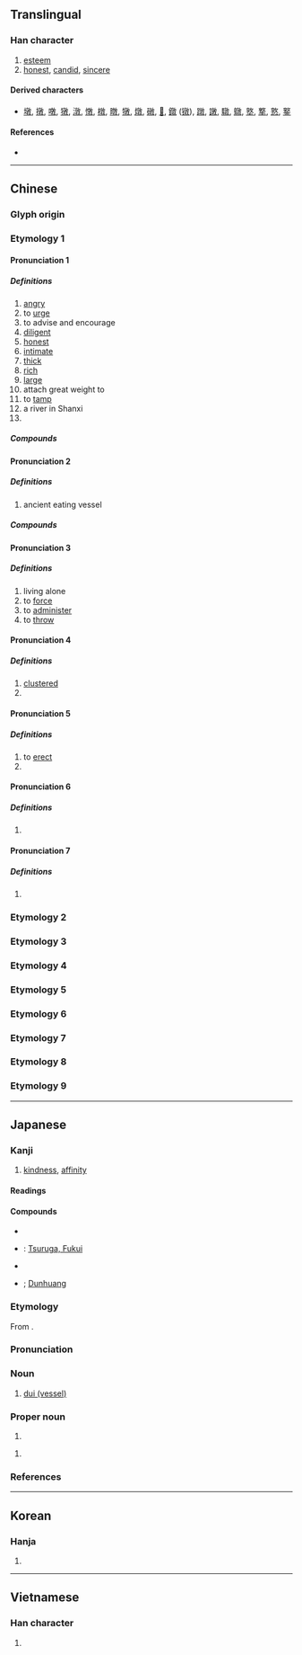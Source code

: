 {{character info/new}}
==Translingual==

===Han character===
{{Han char|rn=66|rad=攴|as=08|sn=12|four=08440|canj=YDOK|ids=⿰享攵}}

# [[esteem]]
# [[honest]], [[candid]], [[sincere]]

====Derived characters====
* [[墩]], [[撴]], [[噋]], [[獤]], [[潡]], [[憞]], [[橔]], [[暾]], [[犜]], [[燉]], [[礅]], [[𧝋]], [[鐓]] ([[镦]]), [[蹾]], [[譈]], [[驐]], [[鷻]], [[墪]], [[撉]], [[憝]], [[鐜]]

====References====
* {{Han ref|kx=0473.080|dkj=13276|dj=0826.100|hdz=21468.010|uh=6566|ud=25958|bh=B4B0|bd=46256}}

----

==Chinese==
{{zh-forms}}

===Glyph origin===
{{Han etym}}
===Etymology 1===
====Pronunciation 1====
{{zh-pron
|m=dūn
|c=deon6
|h=pfs=
|md=
|mn=tun
|w=
|mc=2
|oc=2+3,3
|cat=a,v,pn
}}

=====Definitions=====
{{zh-hanzi}}

# [[angry]]
# to [[urge]]
# to advise and encourage
# [[diligent]]
# [[honest]]
# [[intimate]]
# [[thick]]
# [[rich]]
# [[large]]
# attach great weight to
# to [[tamp]]
# a river in Shanxi
# {{surname|lang=zh}}
=====Compounds=====
{{zh-der|厚厚敦敦|培敦|倫敦宣言|京斯敦|倫敦|可敦|倫敦鐵塔|克敦孝行|可賀敦|倫敦影展|敦煌曲子|敦請|敦打|敦厚|敦仁|敦實|敦煌石室|敦搠|敦囑|敦煌|渾敦|敦樸|敦聘|敦煌壁畫|敦坐|敦品勵學|敦倫|敦世厲俗|敦蹄刷腳|溫柔敦厚|摩敦|王敦擊壺|敦煌石窟|敦促|敦敦實實|敦風厲俗|敦序|敦親睦鄰|敦睦|陪敦|開普敦|鄧虜淪敦}}
====Pronunciation 2====
{{zh-pron
|m=duì
|c=deoi3,deoi6
|cat=n
}}

=====Definitions=====
{{zh-hanzi}}

# ancient eating vessel
=====Compounds=====
{{zh-der|敦槃}}
====Pronunciation 3====
{{zh-pron
|m=duī
|c=deoi1
|mc=1
|oc=1,1
|cat=a,v
}}

=====Definitions=====
{{zh-hanzi}}

# living alone
# to [[force]]
# to [[administer]]
# to [[throw]]
====Pronunciation 4====
{{zh-pron
|m=tuán
|c=tyun4
|mc=3
|oc=n,2
|cat=a
}}

=====Definitions=====
{{zh-hanzi}}

# [[clustered]]
# {{zh-alt-form|團}}
====Pronunciation 5====
{{zh-pron
|m=dùn
|mc=4
|cat=v,n
}}

=====Definitions=====
{{zh-hanzi}}

# to [[erect]]
# {{zh-alt-form|墩}}
====Pronunciation 6====
{{zh-pron
|m=dùn
|c=deon6
|cat=a
}}

=====Definitions=====
{{zh-hanzi}}

# {{zh-only|混敦}}
====Pronunciation 7====
{{zh-pron
|m=tūn
|cat=n
}}

=====Definitions=====
{{zh-hanzi}}

# {{zh-only|敦恨}}
===Etymology 2===
{{zh-see|雕|v}}
===Etymology 3===
{{zh-see|燾|v}}
===Etymology 4===
{{zh-see|淳|v}}
===Etymology 5===
{{zh-see|屯|v}}
===Etymology 6===
{{zh-see|墩|ss}}
===Etymology 7===
{{zh-see|礅|ss}}
===Etymology 8===
{{zh-see|蹾|ss}}
===Etymology 9===
{{zh-see|撉|ss}}
----

==Japanese==

===Kanji===
{{ja-kanji|grade=|rs=攴08}}

# [[kindness]], [[affinity]]

====Readings====
{{ja-readings
|goon=[[とん]] (ton), [[たい]] (tai)
|kanon=[[とん]] (ton), [[たい]] (tai)
|kanyoon=[[つい]] (tsui)
|kun={{qualifier|rare}} [[あつい]] ([[敦い]], atsui)
|nanori=[[あつし]] (atsushi), [[つとむ]] (tsutomu)
}}

====Compounds====
{{der-top|Compounds}}
* {{ja-r|敦盛|あつもり}}
* {{ja-r|敦賀|^つるが}}: [[w:Tsuruga, Fukui|Tsuruga, Fukui]]
* {{ja-r|敦厚|とんこう}}
* {{ja-r|敦煌|^とんこう}}; [[w:Dunhuang|Dunhuang]]
{{der-bottom}}

{{ja-kanjitab|たい|yomi=o}}

===Etymology===
From {{etyl|ltc|ja|sort=たい}} {{m|zh|敦|tr=twoj}}.

===Pronunciation===
{{ja-pron|yomi=o|たい|acc=1|acc_ref=DJR}}

===Noun===
{{ja-noun|たい}}

# [[w:dui (vessel)|dui (vessel)]]

===Proper noun===
{{ja-pos|あつし|proper}}

# {{given name|male|lang=ja|sort=あつし}}

{{ja-pos|つとむ|proper}}

# {{given name|male|lang=ja|sort=つとむ}}

===References===
<references/>

----

==Korean==

===Hanja===
{{ko-hanja|hangeul=[[돈]], [[퇴]]|eumhun=|rv=don, toe|mr=ton, t'oe|y=ton, thoy}}

# {{defn|lang=ko|sort=攴08}}

----

==Vietnamese==

===Han character===
{{vi-hantu|[[đôn]], [[đon]], [[gion]], [[ton]], [[xôn]], [[xun]], [[dôn]], [[đùn]], [[giôn]], [[nhật]]|rs=攴08}}

# {{defn|lang=vi|sort=攴08}}